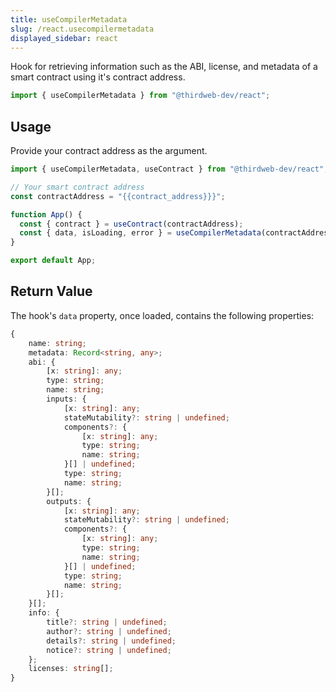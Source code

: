 ```yaml
---
title: useCompilerMetadata
slug: /react.usecompilermetadata
displayed_sidebar: react
---
```


Hook for retrieving information such as the ABI, license, and metadata of a smart contract using it's contract address.

```jsx
import { useCompilerMetadata } from "@thirdweb-dev/react";
```

## Usage

Provide your contract address as the argument.

```jsx
import { useCompilerMetadata, useContract } from "@thirdweb-dev/react";

// Your smart contract address
const contractAddress = "{{contract_address}}}";

function App() {
  const { contract } = useContract(contractAddress);
  const { data, isLoading, error } = useCompilerMetadata(contractAddress);
}

export default App;
```

## Return Value

The hook's `data` property, once loaded, contains the following properties:

```ts
{
    name: string;
    metadata: Record<string, any>;
    abi: {
        [x: string]: any;
        type: string;
        name: string;
        inputs: {
            [x: string]: any;
            stateMutability?: string | undefined;
            components?: {
                [x: string]: any;
                type: string;
                name: string;
            }[] | undefined;
            type: string;
            name: string;
        }[];
        outputs: {
            [x: string]: any;
            stateMutability?: string | undefined;
            components?: {
                [x: string]: any;
                type: string;
                name: string;
            }[] | undefined;
            type: string;
            name: string;
        }[];
    }[];
    info: {
        title?: string | undefined;
        author?: string | undefined;
        details?: string | undefined;
        notice?: string | undefined;
    };
    licenses: string[];
}
```
